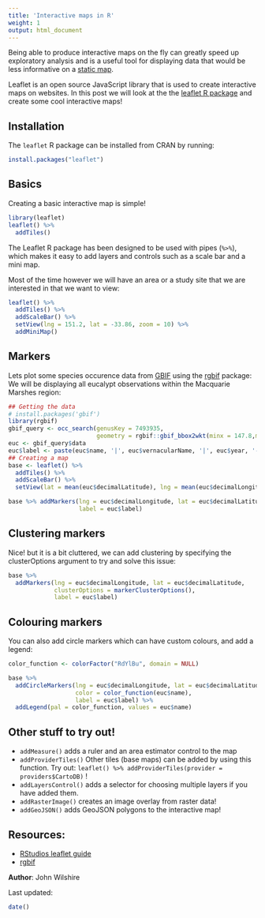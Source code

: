```yaml
---
title: 'Interactive maps in R'
weight: 1
output: html_document
---
```


Being able to produce interactive maps on the fly can greatly speed up exploratory analysis and is a useful tool for displaying data that would be less informative on a [static map](/making-simple-maps).

Leaflet is an open source JavaScript library that is used to create interactive maps on websites. In this post we will look at the the [leaflet R package](https://github.com/rstudio/leaflet) and create some cool interactive maps!

## Installation

The `leaflet` R package can be installed from CRAN by running: 

```r
install.packages("leaflet")
```

## Basics

Creating a basic interactive map is simple! 

```r
library(leaflet)
leaflet() %>% 
  addTiles()
```

The Leaflet R package has been designed to be used with pipes (`%>%`), which makes it easy to add layers and controls such as a scale bar and a mini map.

Most of the time however we will have an area or a study site that we are interested in that we want to view:

```r
leaflet() %>% 
  addTiles() %>%
  addScaleBar() %>% 
  setView(lng = 151.2, lat = -33.86, zoom = 10) %>% 
  addMiniMap()
```


## Markers

Lets plot some species occurence data from [GBIF](https://www.gbif.org/) using the [rgbif](https://github.com/ropensci/rgbif) package:
We will be displaying all eucalypt observations within the Macquarie Marshes region:

```r
## Getting the data
# install.packages('gbif')
library(rgbif)
gbif_query <- occ_search(genusKey = 7493935,
                         geometry = rgbif::gbif_bbox2wkt(minx = 147.8,miny = -30.6,maxx = 147.4,maxy = -31))
euc <- gbif_query$data
euc$label <- paste(euc$name, '|', euc$vernacularName, '|', euc$year, '-', month.abb[euc$month])
## Creating a map
base <- leaflet() %>% 
  addTiles() %>%
  addScaleBar() %>% 
  setView(lat = mean(euc$decimalLatitude), lng = mean(euc$decimalLongitude), zoom = 10)

base %>% addMarkers(lng = euc$decimalLongitude, lat = euc$decimalLatitude,
                    label = euc$label)
```

## Clustering markers

Nice! but it is a bit cluttered, we can add clustering by specifying the clusterOptions argument to try and solve this issue:

```r
base %>% 
  addMarkers(lng = euc$decimalLongitude, lat = euc$decimalLatitude,
             clusterOptions = markerClusterOptions(),
             label = euc$label)
```

## Colouring markers

You can also add circle markers which can have custom colours, and add a legend:

```r
color_function <- colorFactor("RdYlBu", domain = NULL)

base %>% 
  addCircleMarkers(lng = euc$decimalLongitude, lat = euc$decimalLatitude,
                   color = color_function(euc$name),
                   label = euc$label) %>% 
  addLegend(pal = color_function, values = euc$name)
```

## Other stuff to try out!

* `addMeasure()` adds a ruler and an area estimator control to the map
* `addProviderTiles()` Other tiles (base maps) can be added by using this function. Try out: `leaflet() %>% addProviderTiles(provider = providers$CartoDB)` !
* `addLayersControl()` adds a selector for choosing multiple layers if you have added them.
* `addRasterImage()` creates an image overlay from raster data!
* `addGeoJSON()` adds GeoJSON polygons to the interactive map!

## Resources: 

* [RStudios leaflet guide](https://rstudio.github.io/leaflet/)
* [rgbif](https://github.com/ropensci/rgbif)

**Author**: John Wilshire

Last updated:
```r
date()
```